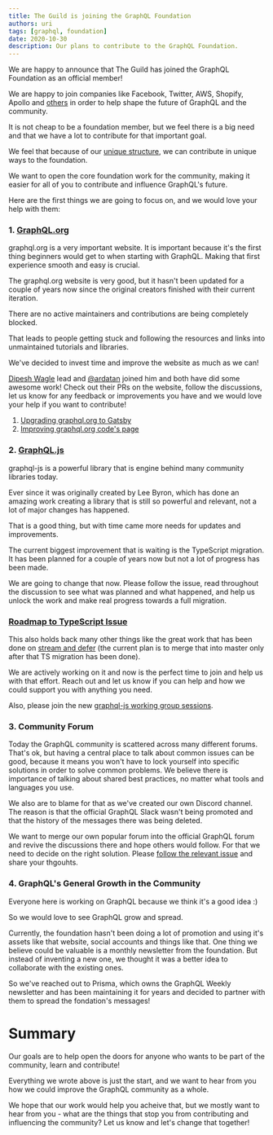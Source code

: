 ```yaml
---
title: The Guild is joining the GraphQL Foundation
authors: uri
tags: [graphql, foundation]
date: 2020-10-30
description: Our plans to contribute to the GraphQL Foundation.
---
```


We are happy to announce that The Guild has joined the GraphQL Foundation as an official member!

We are happy to join companies like Facebook, Twitter, AWS, Shopify, Apollo and
[others](https://foundation.graphql.org/members) in order to help shape the future of GraphQL and
the community.

It is not cheap to be a foundation member, but we feel there is a big need and that we have a lot to
contribute for that important goal.

We feel that because of our [unique structure](https://the-guild.dev/about-us), we can contribute in
unique ways to the foundation.

We want to open the core foundation work for the community, making it easier for all of you to
contribute and influence GraphQL's future.

Here are the first things we are going to focus on, and we would love your help with them:

### 1. [GraphQL.org](https://graphql.org)

graphql.org is a very important website. It is important because it's the first thing beginners
would get to when starting with GraphQL. Making that first experience smooth and easy is crucial.

The graphql.org website is very good, but it hasn't been updated for a couple of years now since the
original creators finished with their current iteration.

There are no active maintainers and contributions are being completely blocked.

That leads to people getting stuck and following the resources and links into unmaintained tutorials
and libraries.

We've decided to invest time and improve the website as much as we can!

[Dipesh Wagle](https://github.com/Dipeshwagle) lead and [@ardatan](https://github.com/ardatan)
joined him and both have did some awesome work! Check out their PRs on the website, follow the
discussions, let us know for any feedback or improvements you have and we would love your help if
you want to contribute!

1. [Upgrading graphql.org to Gatsby](https://github.com/graphql/graphql.github.io/pull/938)
2. [Improving graphql.org code's page](https://github.com/graphql/graphql.github.io/pull/936)

### 2. [GraphQL.js](https://github.com/graphql/graphql-js)

graphql-js is a powerful library that is engine behind many community libraries today.

Ever since it was originally created by Lee Byron, which has done an amazing work creating a library
that is still so powerful and relevant, not a lot of major changes has happened.

That is a good thing, but with time came more needs for updates and improvements.

The current biggest improvement that is waiting is the TypeScript migration. It has been planned for
a couple of years now but not a lot of progress has been made.

We are going to change that now. Please follow the issue, read throughout the discussion to see what
was planned and what happened, and help us unlock the work and make real progress towards a full
migration.

### [Roadmap to TypeScript Issue](https://github.com/graphql/graphql-js/issues/2104)

This also holds back many other things like the great work that has been done on
[stream and defer](https://github.com/graphql/graphql-js/pull/2319) (the current plan is to merge
that into master only after that TS migration has been done).

We are actively working on it and now is the perfect time to join and help us with that effort.
Reach out and let us know if you can help and how we could support you with anything you need.

Also, please join the new
[graphql-js working group sessions](https://github.com/graphql/graphql-js-wg).

### 3. Community Forum

Today the GraphQL community is scattered across many different forums. That's ok, but having a
central place to talk about common issues can be good, because it means you won't have to lock
yourself into specific solutions in order to solve common problems. We believe there is importance
of talking about shared best practices, no matter what tools and languages you use.

We also are to blame for that as we've created our own Discord channel. The reason is that the
official GraphQL Slack wasn't being promoted and that the history of the messages there was being
deleted.

We want to merge our own popular forum into the official GraphQL forum and revive the discussions
there and hope others would follow. For that we need to decide on the right solution. Please
[follow the relevant issue](https://github.com/graphql/foundation/issues/21) and share your
thgouhts.

### 4. GraphQL's General Growth in the Community

Everyone here is working on GraphQL because we think it's a good idea :)

So we would love to see GraphQL grow and spread.

Currently, the foundation hasn't been doing a lot of promotion and using it's assets like that
website, social accounts and things like that. One thing we believe could be valuable is a monthly
newsletter from the foundation. But instead of inventing a new one, we thought it was a better idea
to collaborate with the existing ones.

So we've reached out to Prisma, which owns the GraphQL Weekly newsletter and has been maintaining it
for years and decided to partner with them to spread the fondation's messages!

# Summary

Our goals are to help open the doors for anyone who wants to be part of the community, learn and
contribute!

Everything we wrote above is just the start, and we want to hear from you how we could improve the
GraphQL community as a whole.

We hope that our work would help you acheive that, but we mostly want to hear from you - what are
the things that stop you from contributing and influencing the community? Let us know and let's
change that together!
